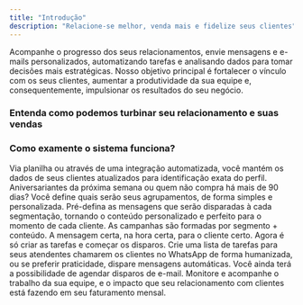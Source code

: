 ```yaml
---
title: "Introdução"
description: "Relacione-se melhor, venda mais e fidelize seus clientes"
---
```


Acompanhe o progresso dos seus relacionamentos, envie mensagens e e-mails personalizados, automatizando tarefas e analisando dados para tomar decisões mais estratégicas. Nosso objetivo principal é fortalecer o vínculo com os seus clientes, aumentar a produtividade da sua equipe e, consequentemente, impulsionar os resultados do seu negócio.

### Entenda como podemos turbinar seu relacionamento e suas vendas

<CardGroup cols={2}>
  <Card title="Gestão de clientes e relacionamentos personalizados em um só lugar" icon="people-simple" />

  <Card title="Gestão de equipe com foco em relacionamentos que geram resultados" icon="sparkles" />

  <Card title="Inteligência para identificação de oportunidades e expansão de receitas" icon="sparkles" />

  <Card title="Acompanhamento dos principais indicadores de performance" icon="sparkles" />
</CardGroup>

### Como examente o sistema funciona?

<Steps>
  <Step title="Importe suas últimas vendas e os dados de seus clientes" icon="people-simple">
    Via planilha ou através de uma integração automatizada, você mantém os dados de seus clientes atualizados para identificação exata do perfil.
  </Step>

  <Step title="Crie segmentações para seus clientes" icon="fire">
    Aniversariantes da próxima semana ou quem não compra há mais de 90 dias? Você define quais serão seus agrupamentos, de forma simples e personalizada.
  </Step>

  <Step title="Prepare o conteúdo perfeito" icon="fire">
    Pré-defina as mensagens que serão disparadas à cada segmentação, tornando o conteúdo personalizado e perfeito para o momento de cada cliente.
  </Step>

  <Step title="Crie suas campanhas e prepare os disparos" icon="fire">
    As campanhas são formadas por segmento + conteúdo. A mensagem certa, na hora certa, para o cliente certo. Agora é só criar as tarefas e começar os disparos.
  </Step>

  <Step title="Escolha a melhor maneira e comece a disparar" icon="fire">
    Crie uma lista de tarefas para seus atendentes chamarem os clientes no WhatsApp de forma humanizada, ou se preferir praticidade, dispare mensagens automáticas. Você ainda terá a possibilidade de agendar disparos de e-mail.
  </Step>

  <Step title="Hora de acompanhar os resultados" icon="fire">
    Monitore e acompanhe o trabalho da sua equipe, e o impacto que seu relacionamento com clientes está fazendo em seu faturamento mensal.
  </Step>
</Steps>